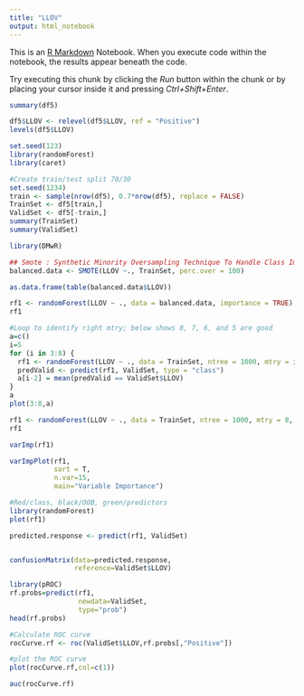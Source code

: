 ---
title: "LLOV"
output: html_notebook
---

This is an [R Markdown](http://rmarkdown.rstudio.com) Notebook. When you execute code within the notebook, the results appear beneath the code. 

Try executing this chunk by clicking the *Run* button within the chunk or by placing your cursor inside it and pressing *Ctrl+Shift+Enter*. 

```{r}
summary(df5)
```
```{r}
df5$LLOV <- relevel(df5$LLOV, ref = "Positive")
levels(df5$LLOV)
```



```{r}
set.seed(123)
library(randomForest)
library(caret)
```

```{r}
#Create train/test split 70/30
set.seed(1234)
train <- sample(nrow(df5), 0.7*nrow(df5), replace = FALSE)
TrainSet <- df5[train,]
ValidSet <- df5[-train,]
summary(TrainSet)
summary(ValidSet)
```

```{r}
library(DMwR)

## Smote : Synthetic Minority Oversampling Technique To Handle Class Imbalance In Binary Classification; code below puts it at 1:1 balance
balanced.data <- SMOTE(LLOV ~., TrainSet, perc.over = 100)

as.data.frame(table(balanced.data$LLOV))
```

```{r}
rf1 <- randomForest(LLOV ~ ., data = balanced.data, importance = TRUE)
rf1
```

```{r}
#Loop to identify right mtry; below shows 8, 7, 6, and 5 are good
a=c()
i=5
for (i in 3:8) {
  rf1 <- randomForest(LLOV ~ ., data = TrainSet, ntree = 1000, mtry = i, importance = TRUE)
  predValid <- predict(rf1, ValidSet, type = "class")
  a[i-2] = mean(predValid == ValidSet$LLOV)
}
a
plot(3:8,a)
```

```{r}
rf1 <- randomForest(LLOV ~ ., data = TrainSet, ntree = 1000, mtry = 8, importance = TRUE)
rf1
```


```{r}
varImp(rf1)
```

```{r}
varImpPlot(rf1,  
           sort = T,
           n.var=15,
           main="Variable Importance")
```

```{r}
#Red/class, black/OOB, green/predictors
library(randomForest)
plot(rf1)

```

```{r}
predicted.response <- predict(rf1, ValidSet)


confusionMatrix(data=predicted.response,  
                reference=ValidSet$LLOV)
```
```{r}
library(pROC)
rf.probs=predict(rf1,
                 newdata=ValidSet,
                 type="prob")
head(rf.probs)
```

```{r}
#Calculate ROC curve
rocCurve.rf <- roc(ValidSet$LLOV,rf.probs[,"Positive"])
```


```{r}
#plot the ROC curve
plot(rocCurve.rf,col=c(1))
```




```{r}
auc(rocCurve.rf)
```



